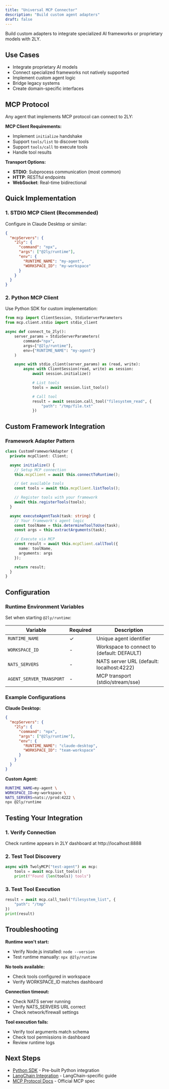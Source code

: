 ```yaml
---
title: "Universal MCP Connector"
description: "Build custom agent adapters"
draft: false
---
```


Build custom adapters to integrate specialized AI frameworks or proprietary models with 2LY.

## Use Cases

- Integrate proprietary AI models
- Connect specialized frameworks not natively supported
- Implement custom agent logic
- Bridge legacy systems
- Create domain-specific interfaces

## MCP Protocol

Any agent that implements MCP protocol can connect to 2LY:

**MCP Client Requirements:**
- Implement `initialize` handshake
- Support `tools/list` to discover tools
- Support `tools/call` to execute tools
- Handle tool results

**Transport Options:**
- **STDIO**: Subprocess communication (most common)
- **HTTP**: RESTful endpoints
- **WebSocket**: Real-time bidirectional

## Quick Implementation

### 1. STDIO MCP Client (Recommended)

Configure in Claude Desktop or similar:

```json
{
  "mcpServers": {
    "2ly": {
      "command": "npx",
      "args": ["@2ly/runtime"],
      "env": {
        "RUNTIME_NAME": "my-agent",
        "WORKSPACE_ID": "my-workspace"
      }
    }
  }
}
```

### 2. Python MCP Client

Use Python SDK for custom implementation:

```python
from mcp import ClientSession, StdioServerParameters
from mcp.client.stdio import stdio_client

async def connect_to_2ly():
    server_params = StdioServerParameters(
        command="npx",
        args=["@2ly/runtime"],
        env={"RUNTIME_NAME": "my-agent"}
    )

    async with stdio_client(server_params) as (read, write):
        async with ClientSession(read, write) as session:
            await session.initialize()

            # List tools
            tools = await session.list_tools()

            # Call tool
            result = await session.call_tool("filesystem_read", {
                "path": "/tmp/file.txt"
            })
```


## Custom Framework Integration

### Framework Adapter Pattern

```typescript
class CustomFrameworkAdapter {
  private mcpClient: Client;

  async initialize() {
    // Setup MCP connection
    this.mcpClient = await this.connectToRuntime();

    // Get available tools
    const tools = await this.mcpClient.listTools();

    // Register tools with your framework
    await this.registerTools(tools);
  }

  async executeAgentTask(task: string) {
    // Your framework's agent logic
    const toolName = this.determineToolToUse(task);
    const args = this.extractArguments(task);

    // Execute via MCP
    const result = await this.mcpClient.callTool({
      name: toolName,
      arguments: args
    });

    return result;
  }
}
```

## Configuration

### Runtime Environment Variables

Set when starting `@2ly/runtime`:

| Variable | Required | Description |
|----------|----------|-------------|
| `RUNTIME_NAME` | ✓ | Unique agent identifier |
| `WORKSPACE_ID` | - | Workspace to connect to (default: DEFAULT) |
| `NATS_SERVERS` | - | NATS server URL (default: localhost:4222) |
| `AGENT_SERVER_TRANSPORT` | - | MCP transport (stdio/stream/sse) |

### Example Configurations

**Claude Desktop:**
```json
{
  "mcpServers": {
    "2ly": {
      "command": "npx",
      "args": ["@2ly/runtime"],
      "env": {
        "RUNTIME_NAME": "claude-desktop",
        "WORKSPACE_ID": "team-workspace"
      }
    }
  }
}
```

**Custom Agent:**
```bash
RUNTIME_NAME=my-agent \
WORKSPACE_ID=my-workspace \
NATS_SERVERS=nats://prod:4222 \
npx @2ly/runtime
```

## Testing Your Integration

### 1. Verify Connection

Check runtime appears in 2LY dashboard at http://localhost:8888

### 2. Test Tool Discovery

```python
async with TwolyMCP("test-agent") as mcp:
    tools = await mcp.list_tools()
    print(f"Found {len(tools)} tools")
```

### 3. Test Tool Execution

```python
result = await mcp.call_tool("filesystem_list", {
    "path": "/tmp"
})
print(result)
```

## Troubleshooting

**Runtime won't start:**
- Verify Node.js installed: `node --version`
- Test runtime manually: `npx @2ly/runtime`

**No tools available:**
- Check tools configured in workspace
- Verify WORKSPACE_ID matches dashboard

**Connection timeout:**
- Check NATS server running
- Verify NATS_SERVERS URL correct
- Check network/firewall settings

**Tool execution fails:**
- Verify tool arguments match schema
- Check tool permissions in dashboard
- Review runtime logs

## Next Steps

- [Python SDK](../sdk/python-overview) - Pre-built Python integration
- [LangChain Integration](./langchain) - LangChain-specific guide
- [MCP Protocol Docs](https://modelcontextprotocol.io/) - Official MCP spec
